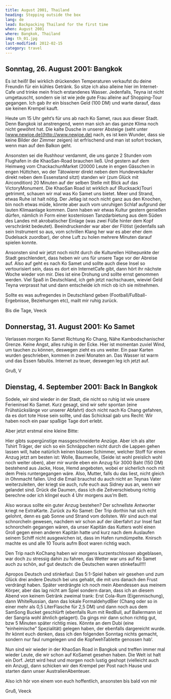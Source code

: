 ```yaml
---
title: August 2001, Thailand
heading: Stepping outside the box
lang: de
lead: Backpacking Thailand for the first time
when: August 2001
where: Bangkok, Thailand
img: th_01.jpg
last-modified: 2012-02-15
category: travel
---
```


## Sonntag, 26. August 2001: Bangkok

Es ist heiß! Bei wirklich drückenden Temperaturen verkaufst du deine Freundin für ein kühles Getränk. So
sitze ich also alleine hier im Internet-Cafe und trinke mein frisch erstandenes Wasser.
Jedenfalls, Teyna ist nicht umgetauscht, sondern sie ist wie jede gute Frau alleine auf Shopping-Tour
gegangen. Ich gab ihr ein bisschen Geld (100 DM) und warte darauf, dass sie keinen Krempel kauft.

Heute um 15 Uhr geht’s für uns ab nach Ko Samet, raus aus dieser Stadt. Denn Bangkok ist anstrengend, wenn
man sich an das ganze Klima noch nicht gewöhnt hat. Die kalte Dusche in unserer Absteige (seht unter
[www.newjoe.de](http://www.newjoe.de) nach, es ist kein Wunder, dass sie
keine Bilder der Zimmer zeigen) ist erfrischend und man ist sofort trocken, wenn man auf den Balkon geht.

Ansonsten sei die Rushhour verdammt, die uns ganze 2 Stunden vom Flughafen in
die KhaoSan-Road brauchen ließ. Und gestern auf dem Heimweg vom
ChackachunMarket (20000 Leute in engen Gässchen in engen Hüttchen, wo der
Tätowierer direkt neben dem Hundeverkäufer direkt neben dem Essenstand sitzt)
standen wir (zum Glück mit Aircondition) 20 Minuten auf der selben Stelle mit Blick auf das VictoryMonument.
Die KhaoSan Road ist wirklich auf (Rucksack)Touri getrimmt, schauen wir mal
was Ko Samet uns bietet. Meer und Strand, etwas Ruhe ist halt nötig. Der
Jetlag ist noch nicht ganz aus den Knochen, bin noch etwas müde, könnte aber
auch vom unruhigen Schlaf aufgrund der lauten Klimaanlage kommen.
Dann haben wir etwas Kultur gestern genießen dürfen, nämlich in Form einer
kostenlosen Tanzdarbietung aus dem Süden des Landes mit akrobatischer
Einlage (was zwei Füße hinter dem Kopf verschränkt bedeutet). Beeindruckender
war aber der Flötist (jedenfalls sah sein Instrument so aus, vom
schrillen Klang her war es aber eher dem Dudelsack zuordbar), der ohne Luft zu holen
mehrere Minuten darauf spielen konnte.

Ansonsten sind wir jetzt noch nicht durch die Kulturellen Höhepunkte der
Stadt geschlendert, dass heben wir uns für unsere Tage vor der Abreise auf.
Also auf geht es nach Ko Samet und sollte auch diese Insel so vertourisiert
sein, dass es dort ein InternetCafe gibt, dann hört ihr nächste Woche
wieder von mir. Dies ist eine Drohung und sollte ernst genommen werden.
Viel Spaß in Deutschland, ich geh jetzt nachschauen, wieviel Geld Teyna verprasst hat
und dann entscheide ich mich ob ich sie mitnehmen.

Sollte es was aufregendes in Deutschland geben (Football/Fußball-Ergebnisse,
Beziehungen etc), mailt mir ruhig zurück.

Bis die Tage, Veeck

## Donnerstag, 31. August 2001: Ko Samet

Verlassen morgen Ko Samet Richtung Ko Chang, Nähe Kambodschanischer Grenze.
Keine Angst, alles ruhig in der Ecke. Hier ist momentan zuviel Wind, um tauchen
zu können, deswegen zieht es uns weiter. Ein paar Karten wurden geschrieben, kommen in zwei Monaten an.
Das Wasser ist warm und das Essen fabulös. Internet zu teuer, deswegen leg ich jetzt auf.

Gruß, V

## Dienstag, 4. September 2001: Back In Bangkok

Sodele, wir sind wieder in der Stadt, die nicht so ruhig ist wie unsere
Ferieninsel Ko Samet. Kurz gesagt, sind wir sehr spontan (eine Frühstückslänge
vor unserer Abfahrt) doch nicht nach Ko Chang gefahren, da es dort tote Hose sein sollte, und das Schicksal
gab uns Recht: Wir haben noch ein paar spaßige Tage dort erlebt.

Aber jetzt erstmal eine kleine Bitte:

Hier gibts supergünstige massgeschneiderte Anzüge. Aber ich als alter
Tshirt Träger, der sich so ein Schnäppchen nicht durch die Lappen gehen
lassen will, habe natürlich keinen blassen Schimmer, welcher Stoff für einen
Anzug jetzt am besten ist: Wolle, Baumwolle, (Seide ist wohl preislich wohl noch
weiter oben), aber mir wurde eben ein Anzug für 3000 Baht (150 DM) bestehend
aus Jacke, Hose, Hemd angeboten, wobei er sicherlich noch mit dem Preis runtergegangen
wäre. Also, Mutter, falls du das liest, nicht gleich in Ohnmacht fallen. Und die
Email brauchst du auch nicht an Teynas Vater weiterzuleiten, der kriegt sie auch,
rufe euch aus Sidney aus an, wenn wir gelandet sind. Drück die Daumen, dass ich
die Zeitverschiebung richtig berechne oder ich klingel euch 4 Uhr morgens aus’m Bett.

Also woraus sollte ein guter Anzug bestehen? Der schnellste Antworter kriegt ne ExtraKarte.
Zurück zu Ko Samet: Der Trip dorthin hat sich echt gelohnt, denn es gab Sonne und Strand vom
dollsten. Wir sind auch mal schnorcheln gewesen, nachdem wir schon auf der überfahrt
zur Insel fast schnorcheln gegangen wären, da unser Kapitän das Kutters wohl
einen Groll gegen einen anderen Kapitän hatte und kurz nach dem Auslaufen seinem
Schiff nicht ausgewichen ist, dass im Hafen rumdümpelte. Knirsch machte es
und alle 10 Touris aufm Boot waren richtig wach.

Den Trip nach KoChang haben wir morgens kurzentschlossen abgeblasen, war
doch zu stressig dahin zu fahren, das Wetter war uns auf Ko Samet auch zu
schön, auf gut deutsch: die Deutschen waren stinkefaul!!!!

Apropos Deutsch und stinkefaul: Das 5:1-Spiel haben wir gesehen und zum Glück drei
andere Deutsch bei uns gehabt, die mit uns danach den Frust verdrängt haben.
Später verdrängte ich noch mein Abendessen aus meinem Körper, aber das lag
nicht am Spiel sondern daran, dass ich an diesem Abend von keinem Getränk zweimal
trank: Erst Cola-Rum (Eigenmischung), dann WhiteRussian, dann das lokale
FormaldehydBier (Chang oder so in einer mehr als 0,5 LiterFlasche für 2,5 DM)
und dann noch aus dem SamSong Bucket geschlürft (ebenfalls Rum mit RedBull,
auf Ballermann ist der Sangria wohl ähnlich gelagert). Da gings mir dann
schon richtig gut, bzw 5 Minuten später richtig mies. Könnte an dem
Dubi (eine “einheimische” Spezialität) gelegen haben, der ebenfalls
dargereicht wurde. Ihr könnt euch denken, dass ich den folgenden Sonntag
nichts gemacht, sondern nur faul rumgelegen und die KopfwehTablette genossen hab’.

Nun sind wir wieder in der KhaoSan Road in Bangkok und treffen immer mal wieder
Leute, die wir schon auf KoSamet gesehen haben. Die Welt ist halt ein Dorf.
Jetzt wird heut und morgen noch lustig geshopt (vielleicht auch ein Anzug),
dann schicken wir den Krempel per Post nach Hause und starten dann unser
AustralienAbenteuer.

Also ich hör von einem von euch hoffentlich, ansonsten bis bald von mir

Gruß, Veeck
